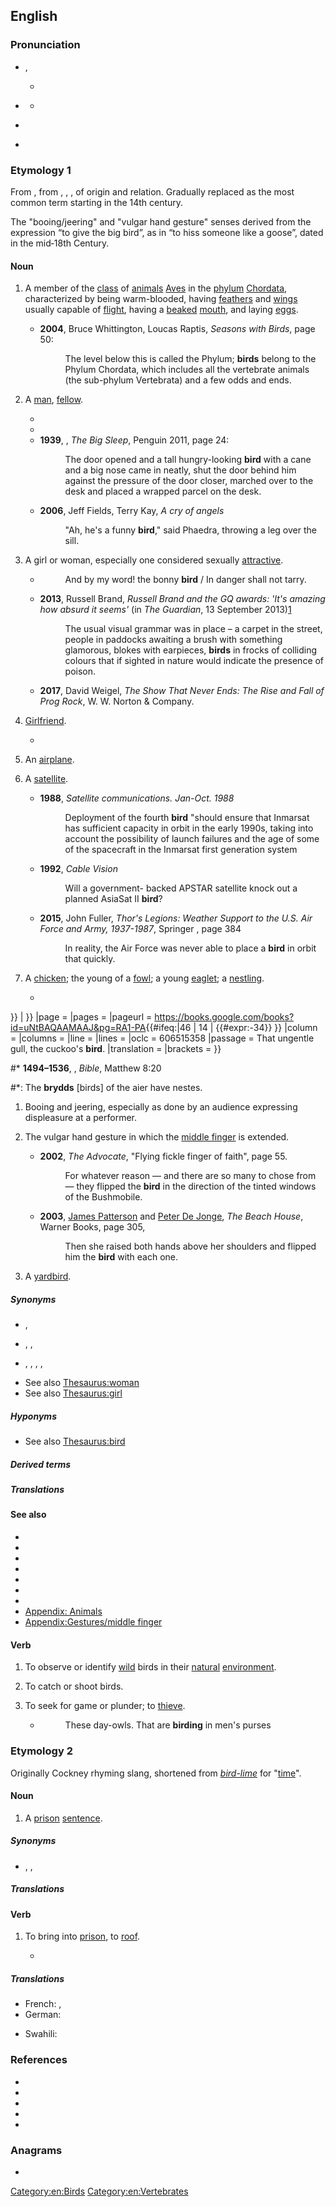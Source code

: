 {{also|Bird|bírd}}
==English==
{{slim-wikipedia|Bird (disambiguation)}}
{{picdic|image=Cyanocitta cristata FWS (uncropped).jpg
|detail1=
{{picdicimg|en|image=Wild Pandion.jpg|link=bird of prey}}
{{picdicimg|en|image=Agapornis roseicollis -Peach-faced Lovebird pet on perch.jpg|link=parrot}}
{{picdicimg|en|image=Fringilla coelebs chaffinch male edit2.jpg|link=passerine}}
{{picdicimg|en|image=Strauss m Tanzania.jpg|link=ratite}}
{{picdicimg|en|image=Silver Gull Beach.JPG|link=seabird}}
{{picdicimg|en|image=Sieweczka.jpg|link=shorebird}}
{{picdicimg|en|image=Falcated.duck.arp.750pix.jpg|link=waterfowl}}
}}

===Pronunciation===
* {{a|RP}} {{enPR|bû(r)d}}, {{IPA|en|/bɜːd/}}
* {{a|GenAm}} {{IPA|en|/bɝd/|[bɝɖ]}}
** {{a|NYC}} {{IPA|en|[bɔɪd]}}
** {{audio|en|en-us-bird.ogg|Audio (US)}}
* {{a|InE}} {{IPA|en|/bɜd/}}
* {{rhymes|en|ɜː(ɹ)d}}

===Etymology 1===
From {{inh|en|enm|brid}}, from {{inh|en|ang|bird}}, {{m|ang|brid}}, {{m|ang|bridd||young bird, chick}}, of {{unk|en|title=uncertain}} origin and relation. Gradually replaced {{m|en|fowl}} as the most common term starting in the 14th century.

The "booing/jeering" and "vulgar hand gesture" senses derived from the expression “to give the big bird”, as in “to hiss someone like a goose”, dated in the mid‐18th Century.

====Noun====
{{en-noun}}

# A member of the [[class]] of [[animal]]s [[Aves]] in the [[phylum]] [[Chordata]], characterized by being warm-blooded, having [[feather]]s and [[wing]]s usually capable of [[flight]], having a [[beaked]] [[mouth]], and laying [[egg]]s.
#: {{ux|en|Ducks and sparrows are '''birds'''.}}
#* '''2004''', Bruce Whittington, Loucas Raptis, ''Seasons with Birds'', page 50:
#*: The level below this is called the Phylum; '''birds''' belong to the Phylum Chordata, which includes all the vertebrate animals (the sub-phylum Vertebrata) and a few odds and ends.
# {{lb|en|slang}} A [[man]], [[fellow]]. {{defdate|from the mid-19th c.}}
#* {{quote-book|en|year=1886|author=Edmund Routledge|title=Routledge's every boy's annual|passage=He once took in his own mother, and was robbed by a 'pal,' who thought he was a doctor. Oh, he's a rare '''bird''' is 'Gentleman Joe'!}}
#* {{quote-book|1=en|year=1926|author=Sir Arthur Conan Doyle|authorlink=Arthur Conan Doyle|title=The Land of Mist|url=http://gutenberg.net.au/ebooks06/0601351h.html|passage="What I mean - I expect that old, red-headed '''bird''' at the office sent you round with no other purpose."}}
#* '''1939''', {{w|Raymond Chandler}}, ''The Big Sleep'', Penguin 2011, page 24:
#*: The door opened and a tall hungry-looking '''bird''' with a cane and a big nose came in neatly, shut the door behind him against the pressure of the door closer, marched over to the desk and placed a wrapped parcel on the desk.
#* '''2006''', Jeff Fields, Terry Kay, ''A cry of angels''
#*: "Ah, he's a funny '''bird'''," said Phaedra, throwing a leg over the sill.
# {{lb|en|UK|US|AU|slang}} A girl or woman, especially one considered sexually [[attractive]].
#* {{RQ:Campbell LUD}}
#*: And by my word! the bonny '''bird''' / In danger shall not tarry.
#* '''2013''', Russell Brand, ''Russell Brand and the GQ awards: <nowiki>'It's amazing how absurd it seems'</nowiki>'' (in ''The Guardian'', 13 September 2013)[http://www.theguardian.com/culture/2013/sep/13/russell-brand-gq-awards-hugo-boss]
#*: The usual visual grammar was in place – a carpet in the street, people in paddocks awaiting a brush with something glamorous, blokes with earpieces, '''birds''' in frocks of colliding colours that if sighted in nature would indicate the presence of poison.
#* '''2017''', David Weigel, ''The Show That Never Ends: The Rise and Fall of Prog Rock'', W. W. Norton & Company.
#*: {{quote|en|“All these fantastic '''birds''', long hair, made up, false eyelashes and things, crowding round this group of scabby, spotty teenagers,” marveled Anderson.}}
# {{lb|en|UK|Ireland|slang}} [[girlfriend|Girlfriend]]. {{defdate|from the early 20th c.}}
#: {{ux|en|Mike went out with his '''bird''' last night.}}
#* {{quote-song|en| lyricist=Mike Skinner| title=Geezers need excitement| album=Original Pirate Material| artist=The Streets| year=2002| passage=But all of a sudden though, just through the smoke / It's your '''bird''' laughing and joking with a bloke / Ain't just that either, as she moves closer / In a shape what looks like they're lovers, he's tonguing her!}}
# {{lb|en|slang}} An [[airplane]].
# {{lb|en|slang}} A [[satellite]].
#* '''1988''', ''Satellite communications. Jan-Oct. 1988''
#*: Deployment of the fourth '''bird''' "should ensure that Inmarsat has sufficient capacity in orbit in the early 1990s, taking into account the possibility of launch failures and the age of some of the spacecraft in the Inmarsat first generation system
#* '''1992''', ''Cable Vision''
#*: Will a government- backed APSTAR satellite knock out a planned AsiaSat II '''bird'''?
#* '''2015''', John Fuller, ''Thor's Legions: Weather Support to the U.S. Air Force and Army, 1937-1987'', Springer {{ISBN|9781935704140}}, page 384
#*: In reality, the Air Force was never able to place a '''bird''' in orbit that quickly.
# {{lb|en|obsolete}} A [[chicken]]; the young of a [[fowl]]; a young [[eaglet]]; a [[nestling]].
#* {{quote-book
|en
|author         = William Shakespeare
|authorlink     = William Shakespeare
|chapter        = [[w:Henry IV, Part 1|The First Part of Henry the Fourth,{{nb...|with the Life and Death of Henry Sirnamed Hot-spvrre.}}]]
|title          = Mr. William Shakespeares Comedies, Histories, & Tragedies: Published According to the True Originall Copies
|series         = [[w:First Folio|First Folio]]
|location       = London
|publisher      = Printed by [[w:William Jaggard|Isaac Iaggard]], and [[w:Edward Blount|Ed[ward] Blount]]
|year           = c. 1597
|year_published = 1623
|section        = {{#if:V
| [Act {{uc:V}}{{#if:i
|, scene {{lc:i}}]
| {{#if:V
|, {{maintenance line|please specify the scene number in lowercase Roman numerals}}]
}}
}}
| {{maintenance line|please specify the act number in uppercase Roman numerals}}
}}
|page           =
|pages          =
|pageurl        = https://books.google.com/books?id=uNtBAQAAMAAJ&pg=RA1-PA{{#ifeq:|46
| 14
| {{#expr:-34}}
}}
|column         =
|columns        =
|line           =
|lines          =
|oclc           = 606515358
|passage        = That ungentle gull, the cuckoo's '''bird'''.
|translation    =
|brackets       =
}}
#* '''1494–1536''', {{w|William Tyndale}}, ''Bible'', Matthew 8:20
#*: The '''brydds''' [birds] of the aier have nestes.
# {{lb|en|UK|with definite article|especially in expressions such as 'give someone the bird'}} Booing and jeering, especially as done by an audience expressing displeasure at a performer.
# {{lb|en|with definite article}} The vulgar hand gesture in which the [[middle finger]] is extended.
#: {{syn|en|the finger}}
#* '''2002''', ''The Advocate'', "Flying fickle finger of faith", page 55.
#*: For whatever reason — and there are so many to chose from — they flipped the '''bird''' in the direction of the tinted windows of the Bushmobile.
#* '''2003''', [[w:James Patterson|James Patterson]] and [[w:Peter De Jonge|Peter De Jonge]], ''The Beach House'', Warner Books, page 305,
#*: Then she raised both hands above her shoulders and flipped him the '''bird''' with each one.
# A [[yardbird]].

=====Synonyms=====
* {{sense|member of class [[Aves]]}} {{l|en|fowl}}, {{l|en|avian}}
* {{sense|man}} {{l|en|chap}}, {{l|en|bloke}}, {{l|en|guy}}
* {{sense|woman}} {{l|en|broad}}, {{l|en|chick}}, {{l|en|dame}}, {{l|en|girl}}, {{l|en|lass}}
* See also [[Thesaurus:woman]]
* See also [[Thesaurus:girl]]

=====Hyponyms=====
* See also [[Thesaurus:bird]]

=====Derived terms=====
{{col3|en
|a bird in the hand is worth two in the bush
|a little bird told me
|aquatic bird
|band birds
|beach birds
|[[bird aircraft strike hazard]] ([[BASH]])
|bird bath
|[[birdbeak dogfish]] (''[[Deania calcea]]'')
|[[birdbrain]], [[bird brain]]
|[[birdbrained]], [[bird-brained]]
|birdbrained person
|birdcage
|birdcage clock
|[[birdcall]], [[bird-call]], [[bird call]]
|[[birdcall imitation]], [[bird-call imitation]], [[bird call imitation]]
|[[birdcall imitator]], [[bird-call imitator]], [[bird call imitator]]
|[[birdcatcher]], [[bird-catcher]], [[bird catcher]]
|[[birdcatching]], [[bird-catching]], [[bird catching]]
|bird-catching net
|bird colony
|[[bird dealer]], [[bird-dealer]]
|bird-do
|[[bird dog]], [[bird-dog]], [[bird-dogged]], [[bird-dogging]]
|birder
|bird eye
|[[bird feeder]], [[birdfeeder]]
|bird flu
|[[birdfood]], [[bird food]]
|bird-foot
|bird-footed dinosaur
|bird hatch
|bird hatching
|bird-hipped
|bird-hipped dinosaur
|[[birdhouse]], [[bird-house]], [[bird house]]
|[[birdie]], [[birdied]], [[birdieing]]
|bird influenza
|birdiness
|[[bird in the hand]], [[bird in hand]]
|birding
|birdlet
|bird life
|[[birdlike]], [[bird-like]]
|[[birdlime]], [[birdlimed]], [[birdliming]]
|birdlimer
|bird louse
|[[birdlover]], [[bird-lover]], [[bird lover]]
|[[birdloving]], [[bird-loving]], [[bird loving]]
|birdly
|birdman
|birdo
|bird of freedom
|bird of ill omen
|bird of Jove
|bird of Juno
|bird of paradise
|bird-of-paradise
|Bird of Paradise
|bird-of-paradise flower
|bird of passage
|bird of peace
|bird of prey
|bird pepper
|birdseed
|[[birdseller]], [[bird-seller]]
|bird's eye
|bird's-eye map
|[[bird's-eye maple]], [[bird's eye maple]] (''[[Acer saccharum]]'')
|bird's-eye maple wood veneer
|bird's-eye primrose
|bird's-eye speedwell
|bird's-eye view
|bird's-foot
|bird's-foot trefoil
|bird's-foot violet
|bird shit
|[[birdshot]], [[bird shot]]
|bird's mouth
|bird's-nest orchid
|[[bird's-nest soup]], [[bird's nest soup]]
|[[birds of a feather]], [[birds of a feather flock together]]
|birdsong
|[[birds of paradise]], [[birds-of-paradise]]
|bird spider
|bird's tooth
|[[birdstore]], [[bird store]]
|[[birdstrike]], [[bird strike]]
|Birds' Wedding
|bird table
|birdwalk
|[[birdwatcher]], [[bird-watcher]], [[bird watcher]]
|[[birdwatching]], [[bird-watching]], [[bird watching]]
|birdwoman
|birdy
|clever bird
|[[cock bird]], [[cock-bird]]
|[[dickeybird]], [[dickybird]]
|do bird
|early bird
|eat like a bird
|European bird cherry
|fine feathers make fine birds
|flip the bird
|frigate bird
|for the birds
|funny bird
|[[gamebird]], [[game-bird]], [[game bird]]
|[[gamebird farmer]], [[game-bird farmer]]
|gay old bird
|get the bird
|[[give somebody the bird]], [[give someone the bird]]
|hen bird
|[[hummingbird]], [[humming-bird]], [[humming bird]]
|kill two birds with one stone
|like a bird
|little bird
|migratory bird
|mockingbird
|odd bird
|old bird
|parson bird
|[[poë-bird]], [[poë bird]], [[poebird]]
|queer bird
|rare bird
|seabird
|[[shorebird]], [[shore bird]]
|strange bird
|[[the bird has flown]], [[the bird is flown]]
|the birds and the bees
|the early bird catches the worm
|[[waterbird]], [[water bird]]
}}

=====Translations=====
{{trans-top|animal}}{{multitrans|data=
* Abenaki: {{tt|abe|sips}}
* Abkhaz: {{tt|ab|аԥсаа|sc=Cyrl}}
* Abu: {{tt|ado|ungaraka}}
* Adyghe: {{tt|ady|бзыу}}
* Afrikaans: {{tt+|af|voël}}
* Ahom: {{tt|aho|𑜃𑜤𑜀𑜫}}
* Ainu: {{tt|ain|チㇼ|tr=cir}}
* Alangan: {{tt|alj|punay}}
* Albanian: {{tt+|sq|zog}}
* Aleut: {{tt|ale|sax}}
* Ama: {{tt|amm|uo}}
* Amharic: {{tt|am|ወፍ|sc=Ethi}}
* Apache:
*: Western Apache: {{tt|apw|diǫ'}}, {{tt|apw|izháshe}}, {{tt|apw|izháshe}}
* Arabic: {{tt+|ar|طَائِر|m}}, {{tt|ar|عُصْفُور|m}}
*: Egyptian Arabic: {{tt|arz|طير|m|tr=ṭēr|sc=Arab}} (zoological), {{tt|arz|عصفورة|f|tr=ʿaṣfūra|sc=Arab}}
*: Iraqi Arabic: {{tt|acm|طير|tr=ṭīr|sc=Arab}}
*: Lebanese Arabic: {{tt|apc|عصفورة|tr=ʿaṣfūre}}
*: Moroccan Arabic: {{tt|ary|برطال|tr=bɘrṭāl}}
* Aragonese: {{tt|an|paxaro|m}}
* Archi: {{t|aqc|ноцӏ}}
* Armenian: {{tt+|hy|թռչուն}}, {{tt+|hy|ծիտ}}, {{tt+|hy|հավք}}
* Aromanian: {{tt|rup|pulj|m}}, {{tt|rup|puljiu|m}}, {{tt|rup|pulju|m}}
* Assamese: {{tt|as|চৰাই}}
* Asturian: {{tt+|ast|páxaru|m}}
* Avar: {{tt|av|хӏинчӏ}}
* Avestan: {{tt|ae|𐬬𐬍𐬱}}, {{tt|ae|𐬨𐬆𐬭𐬆𐬖𐬀}}
* Aymara: {{tt|ay|jamach'i}}
* Azerbaijani: {{tt+|az|quş}}
* Bahnar: {{tt|bdq|sem}}
* Baluchi: {{tt|bal|مرگ|tr=murg}}
* Bashkir: {{tt|ba|ҡош|sc=Cyrl}}
* Basque: {{tt+|eu|txori}}, {{tt+|eu|hegazti}}
* Bau Bidayuh: {{tt|sne|manuk}}
* Belarusian: {{tt+|be|пту́шка|f|sc=Cyrl}}, {{tt|be|пці́ца|f}} {{q|dated}}
* Bengali: {{tt|bn|পাখী|sc=Beng}}
* Bikol Central:
*: Bikol Legazpi: {{tt+|bcl|bayong}}
*: Bikol Naga: {{tt+|bcl|gamgam}}
* Bodo: {{tt|brx|दाव}}
* Borôro: {{tt|bor|kiogö}}
* Breton: {{tt+|br|labous|m}}, {{tt+|br|evn|m}}
* Bulgarian: {{tt+|bg|пти́ца|f}}
* Burmese: {{tt+|my|ငှက်|sc=Mymr}}
* Catalan: {{tt+|ca|au|m}} {{q|taxonomic group}}, {{tt+|ca|ocell|m}}, {{tt|ca|aucell|m}}, {{tt+|ca|pardal}}
* Cebuano: {{tt|ceb|langgam}}
* Central Atlas Tamazight: {{tt|tzm|ⴰⴳⴹⵉⴹ|m|sc=Tfng}}
* Central Melanau: {{tt|mel|manuok}}
* Central Sierra Miwok: {{tt|csm|číčka-}}
* Chamicuro: {{tt|ccc|chisti}}
* Chechen: {{tt|ce|олхазар}}
* Chepang: {{tt|cdm|वाः}}
* Cherokee: {{tt+|chr|ᏥᏍᏆ|sc=Cher}}
* Cheyenne: {{tt|chy|vé'kése}}
* Chichewa: {{tt|ny|mbalame}}
* Chichonyi-Chidzihana-Chikauma: {{tt|coh|mnyama}}
* Chinese:
*: Cantonese: {{tt|yue|雀仔|tr=zoek3 zai2}}, {{tt|yue|雀|tr=zoek3}}, {{tt|yue|鳥}}, {{tt+|yue|鸟|tr=niu5}} 
*: Dungan: {{tt|dng|чёр}}, {{tt|dng|чёчёзы}} {{q|small}}, {{tt|dng|финё}}, {{tt|dng|фичин}}
*: Hakka: {{tt|hak|鳥子}}, {{tt|hak|鸟子|tr=tiâu-chṳ́}}, {{tt|hak|鳥}}, {{tt|hak|鸟|tr=tiâu}}, {{tt|hak|鳥仔}}, {{tt|hak|鸟仔|tr=tiâu-é}}
*: Mandarin: {{tt+|cmn|鳥|sc=Hani}}, {{tt+|cmn|鸟|tr=niǎo|sc=Hani}}, {{tt+|cmn|雀|tr=què|sc=Hani}}
*: Min Dong: {{tt|cdo|鳥}}, {{tt|cdo|鸟|tr=cēu}}, {{tt|cdo|鳥仔}}, {{tt|cdo|鸟仔|tr=cēu-giāng}}
*: Min Nan: {{tt+|nan|鳥}}, {{tt+|nan|鸟|tr=chiáu / niáu}}, {{tt+|nan|鳥仔}}, {{tt|nan|鸟仔|tr=chiáu-á}}
*: Wu: {{tt|wuu|鳥}}, {{tt|wuu|鸟|tr=tiau / 'nyau}}
*: Xiang: {{tt|hsn|鳥}}, {{tt|hsn|鸟|tr=nyau3}}
* Chukchi: {{tt|ckt|гатԓе|tr=gatḷe}}
* Chuukese: {{tt|chk|machang}}
* Cimbrian: {{t|cim|bóoghel}}, {{t|cim|vogl}}
* Coptic: {{tt|cop|ϩⲁⲗⲏⲧ|sc=Copt}}
* Cornish: {{tt+|kw|edhen|f}}
* Corsican: {{tt+|co|aceddu|m}}
* Cree: {{tt|cr|pileshish}}, {{tt|cr|peepee}}
* Crimean Tatar: {{tt|crh|quş}}
* Czech: {{tt+|cs|pták|m}}
* Dalmatian: {{tt|dlm|paserain|m}}
* Danish: {{tt+|da|fugl|c}}
* Dargwa: {{tt|dar|арцан}}
* Darkinjung: {{tt|xda|dyipping}}
* Daur: {{tt|dta|degii}}, {{tt|dta|deyii}}
* Dhivehi: {{tt+|dv|ދޫނި|sc=Thaa}}
* Drung: {{tt|duu|pvchiq}}
* Dutch: {{tt+|nl|vogel|m}}
* Dzongkha: {{tt|dz|བྱ }}
* Eastern Cham: {{tt|cjm|ꨌꨳꨪꩌ|tr=chiim}}
* Eastern Mari: {{tt|chm|кайык}}
* Egyptian: {{t-egy|ꜣpd|h=A-p:d-G38}}
* Elfdalian: {{tt|ovd|fugel|m}}
* Erzya: {{tt|myv|нармунь|sc=Cyrl}}
* Esperanto: {{tt+|eo|birdo}}, {{tt|eo|birdeto}} {{q|diminutive}}
* Estonian: {{tt+|et|lind}}
* Ewe: {{tt|ee|xevi}}
* Faroese: {{tt+|fo|fuglur|m}}
* Fijian: {{tt+|fj|mahumanu}}
* Finnish: {{tt+|fi|lintu}}
* Franco-Provençal: {{tt|frp|usél|m}}
* French: {{tt+|fr|oiseau|m}}, {{tt+|fr|oiselle|f}} {{q|female, poetic}}, {{tt+|fr|oiselet|m}} {{q|diminutive, literary}}, {{tt+|fr|oisillon|m}} {{q|diminutive}}
* Friulian: {{tt|fur|uciel|m}}, {{tt|fur|ucel}}
* Galician: {{tt+|gl|paxaro|m}}
* Gallo: {{tt|roa-gal|ouézai|m}}
* Gamilaraay: {{tt|kld|dhigaraa}}
* Georgian: {{tt|ka|ფრინველი}}, {{tt|ka|ჩიტი|sc=Geor}}
* German: {{tt+|de|Vogel|m}}, {{tt+|de|Vögelchen|n}} {{q|diminutive}}, {{tt+|de|Vögelein|n}} {{q|diminutive, chiefly poetic}}, {{tt+|de|Vöglein|n}} {{q|diminutive}}
*: Alemannic German: {{tt|gsw|Vogel|m}}
*: Central Franconian: {{tt|gmw-cfr|Furrel}}
* Gothic: {{tt|got|𐍆𐌿𐌲𐌻𐍃|m}}
* Greek: {{tt+|el|πουλί|n|sc=Grek}}, {{tt+|el|πτηνό|n|sc=Grek}}
*: Ancient: {{tt|grc|ὄρνις|f|sc=polytonic}}, {{tt|grc|ὄρνεον|n|sc=polytonic}}, {{tt|grc|πετεινόν|n|sc=polytonic}}
* Greenlandic: {{tt|kl|timmiaq}}
* Guaraní: {{tt+|gn|guyra}}
* Gujarati: {{tt|gu|પનખિદ}}
* Guugu Yimidhirr: {{tt|kky|dyidyirr}}
* Hadza: {{t-needed|hts}}
* Haitian Creole: {{tt|ht|zwazo}}
* Hausa: {{tt+|ha|tsuntsu}}
* Hawaiian: {{tt|haw|manu}}
* Hebrew: {{tt+|he|ציפור|f|tr=tsipór|alt=ציפור \ צִפּוֹר|sc=Hebr}}, {{tt+|he|עוף|m|tr=of|alt=עוף \ עוֹף|sc=Hebr}}
* Hindi: {{tt+|hi|चिड़िया|f|sc=Deva}}, {{tt+|hi|पंछी|f|sc=Deva}}, {{tt+|hi|पक्षी|m|sc=Deva}}, {{tt+|hi|परन्दा|m|sc=Deva}}, {{tt+|hi|पखेरू|m|sc=Deva}}
* Hopi: {{tt|hop|tsiro}}
* Hungarian: {{tt+|hu|madár}}
* Hunsrik: {{tt|hrx|Foghel|m}}
* Iban: {{tt|iba|burong}}
* Icelandic: {{tt+|is|fugl|m}}
* Ido: {{tt+|io|ucelo}}
* Igbo: {{tt|ig|nnụnụ}}
* Indonesian: {{tt+|id|burung}}
*: Acehnese: {{tt|ace|cicém}}
*: Buginese: {{tt|bug|dongi|sc=Bugi}}
* Ingrian: {{tt|izh|lintu}}
* Ingush: {{tt|inh|оалхазар}}
* Interlingua: {{tt+|ia|ave}}
* Inuktitut: {{tt|iu|ᑎᖕᒥᐊᖅ|sc=Cans}}
* Irish: {{tt+|ga|éan|m}}
*: Old Irish: {{tt|sga|én|m}}
* Istriot: {{tt|ist|uzai|m-p}}
* Italian: {{tt+|it|uccello|m}}, {{tt+|it|pennuto|m}}, {{tt+|it|volatile|m}}
* Iu Mien: {{tt|ium|norqc}}
* Ivatan: {{tt|ivv|manomanok}}
* Japanese: {{tt+|ja|鳥|tr=とり, tori}}, {{tt+|ja|鳥類|tr=ちょうるい, chōrui}} {{q|taxonomic group}}
* Jarai: {{tt|jra|čĭm}}
* Jarawa: {{tt|anq|noha}}
* Javanese: {{tt+|jv|manuk}}
*: Kaili: tonji
*: Minangkabau: {{tt|min|buruang}}
* Kabuverdianu: {{tt|kea|avi}}, {{tt|kea|ave}}
* Kabyle: {{t|kab|agḍiḍ|m}}, {{t|kab|afrux|m}}
* Kannada: {{tt+|kn|ಹಕ್ಕಿ|sc=Knda}}
* Karachay-Balkar: {{tt|krc|чыпчыкъ}}
* Kashubian: {{tt|csb|ptôch|m}}
* Kashmiri: {{tt|ks|جاناوار|tr=jānāvār}}
* Kazakh: {{tt+|kk|құс}}
* Ket: {{tt|ket|кеӈассель|sc=Cyrl}}
* Khasi: {{tt|kha|sim}}
* Khmer: {{tt+|km|បក្សី|sc=Khmr}}
* Khoekhoe: {{tt|naq|anis}}
* Kimaragang: {{tt|kqr|tombolog}}
* Koch: {{tt|kdq|তাউ|tr=tau}}
* Koho: {{tt|kpm|sim}}
* Kokborok: {{tt|trp|tok}}
* Komi-Zyrian: {{tt|kpv|лэбач }}
* Korean: {{tt+|ko|새}}
* Kriol: {{tt|rop|bed}}
* Kurdish:
*: Central Kurdish: {{tt|ckb|باڵندە|sc=ku-Arab}}, {{tt|ckb|تەیر|sc=ku-Arab}}
*: Northern Kurdish: {{tt+|kmr|firrinde}}, {{tt+|kmr|balinde}}, {{tt+|kmr|çivîk}}, {{tt+|kmr|çûçik}}, {{tt+|kmr|teyr}}, {{tt+|kmr|tilûr}}, {{tt+|kmr|terewîl}}
* Kyrgyz: {{tt+|ky|куш}}
* Ladino: {{tt|lad|ave|sc=Hebr}}, {{tt|lad|have|f|sc=Hebr}}, {{tt|lad|pášaro|sc=Hebr}}, {{tt|lad|pážaro|sc=Hebr}}, {{tt|lad|pájaro|sc=Hebr}}, {{tt|lad|pásaro|m|sc=Hebr}}
* Lakota: {{tt|lkt|ziŋtkála}}
* Lao: {{tt+|lo|ນົກ}}, {{tt|lo|ປັກສີ}}, {{tt|lo|ປັກສາ}}, {{tt|lo|ປັກຂີ}}
* Latgalian: {{tt|ltg|putnys}}
* Latin: {{tt+|la|avis|f}}, {{tt|la|volucer|m}}
* Latvian: {{tt+|lv|putns|m}}
* Lezgi: {{t|lez|къуш}}, {{t|lez|нуькӏ}}
* Ligurian: {{tt|lij|öxéllo|m}}
* Lingala: {{tt|ln|ndeke}}
* Lithuanian: {{tt+|lt|paukštis|m}}, {{tt|lt|paukštė|f}}
* Lombard: {{t|lmo|usell}}
* Low German:
*: Dutch Low Saxon: {{tt+|nds-nl|vogel}}
*: German Low German: {{tt+|nds-de|Vagel|m}}, {{tt+|nds-de|Vogel|m}}, {{tt|nds-de|Piepmatz|m}} {{q|child's language}}
* Loxicha Zapotec: {{t-needed|ztp}}
* Luganda: {{tt|lg|ekinyonyi}}
* Luxembourgish: {{tt|lb|Vugel|m}}, {{tt|lb|Vull|m}}
* Lü: {{tt|khb|ᦷᦓᧅ|sc=Talu}}
* Macedonian: {{tt|mk|птица|f|sc=Cyrl}}
* Magahi: {{tt|mag|𑂣𑂒𑂹𑂓𑂲|tr=pacchī}}, {{tt|mag|𑂎𑂏|tr=khag}}, {{tt|mag|𑂒𑂱𑂚𑂆|tr=ciṛaī}}
* Mahican: {{tt|mjy|tschèchtschis}}
* Maithili: {{tt|mai|चिड़ै}}
* Malagasy: {{tt+|mg|vorona}}
{{trans-mid}}
* Malay: {{tt+|ms|burung}}, {{tt+|ms|manuk}} {{q|obsolete}}
* Malayalam: {{tt+|ml|പക്ഷി}}, {{tt+|ml|കിളി}}, {{tt+|ml|പറവ}}
* Maltese: {{tt|mt|għasfur|m}}
* Manchu: {{tt|mnc|ᡤᠠᠰᡥᠠ}}
* Manx: {{tt+|gv|ushag|m}}
* Maori: {{tt+|mi|manu}}
* Maranao: {{t|mrw|papanok}}
* Marathi: {{tt+|mr|पक्षी|sc=Deva}}
* Mari:
*: Western Mari: {{tt|mrj|кек}}
* Maricopa: {{tt|mrc|chyer}}
* Mi'kmaq: {{tt|mic|jipji'j|an}}, {{tt|mic|sisip|an}}
* Middle Dutch: {{tt|dum|vogele}}
* Middle English: {{tt|enm|fowel}}
* Mirandese: {{tt|mwl|páixaro|m}}, {{tt|mwl|abe|f}}
* Moksha: {{tt|mdf|нармонь}}
* Mongolian: {{tt+|mn|шувуу|sc=Cyrl}}
* Montagnais: {{tt|moe|pineshish}}
* Muong: {{tt|mtq|chim}}
* Mwani: {{tt|wmw|nyuni}}
* Mòcheno: {{tt|mhn|vougl|m}}
* Nahuatl:
*: Central: {{t+|nhn|tototl}}
*: Central Huasteca: {{t+|nch|tototl}}
*: Classical: {{tt|nci|tototl}}
*: Highland Puebla: {{tt|azz|totot}}
*: Western Huasteca: {{t+|nhw|tototl}}
* Nanticoke: {{tt|nnt|piss-seeques}}
* Navajo: {{tt|nv|tsídii}}
* Neapolitan: {{tt|nap|auciello|m}}
* Negidal: {{tt|neg|дэғӣ|tr=dəɣī}}
* Nepali: {{tt|ne|चरा|sc=Deva}}
* Newar: {{tt|new|झंगः}}
* Nganasan: {{tt|nio|тәибәә|tr=terdee|sc=Cyrl}}, {{tt|nio|täibää}}
* Ngazidja Comorian: {{tt|zdj|nuni|c9|c10}}, {{tt|zdj|nyunyi|c9|c10}}
* Ngunawal: {{tt|xul|budyan|p}}
* Nkonya: {{tt|nko|obubwi}}
* Nogai: {{tt|nog|кус|sc=Cyrl}}
* Norman: {{tt|nrf|mouissaon|m}} {{q|Guernsey}}, {{tt|nrf|ouaîsé|m}} {{q|Jersey}}
* North Frisian:
*: Föhr-Amrum: {{tt|frr|fögel|m}}
*: Mooring: {{tt|frr|föögel|m}}
* Northern Sami: {{tt|se|loddi}}
* Northern Thai: {{tt|nod|ᨶᩫ᩠ᨠ|tr=nok}}
* Norwegian:
*: Bokmål: {{tt+|no|fugl|m}}
*: Nynorsk: {{tt+|nn|fugl|m}}
* Nuer: {{tt|nus|dit}}
* Occitan: {{tt+|oc|aucèl|m}} {{q|Lengadocian}}, {{tt+|oc|aucèu|m}} {{q|Auvernhàs, Lemosin, Provençau}}, {{tt+|oc|ausèth|m}} {{q|Gascon}}
* Ojibwe: {{tt|oj|bineshiinh}}
* Okinawan: {{tt|ryu|鳥|tr=とぅい, tui}}
* Old Church Slavonic:
*: Cyrillic: {{tt|cu|пътица|f}}
* Old Dutch: {{tt|odt|fogal|m}}, {{tt|odt|vogal|m}}
* Old East Slavic: {{tt|orv|пътица|f}}, {{tt|orv|птахъ|m}}, {{tt|orv|птакъ|m}}, {{tt|orv|пътичь|f}}
* Old English: {{tt+|ang|fugol|m}}
* Old French: {{tt|fro|oisel|m}}
* Old Javanese: {{t|kaw|manuk}}
* Old Kannada: {{tt|dra-okn|ಪಕ್ಕಿ}}
* Old Norse: {{tt|non|fogl|m}}, {{tt|non|fugl|m}}
* Old Prussian: {{tt|prg|pippelis}}
* Old Turkic: {{tt|otk|𐰴𐰆𐰽|ts=quš}}
* Oriya: {{t|or|ପକ୍ଷୀ}}, {{tt+|or|ଚଢ଼େଇ|sc=Orya}}
* Oromo: {{tt+|om|shimbiro}}
* Ossetian: {{tt|os|маргъ}}
* Ottoman Turkish: {{tt|ota|قوش|tr=kuş}}
* Pashto: {{tt|ps|مرغه|f|tr=marǧá|sc=ps-Arab}}
* Pennsylvania German: {{tt|pdc|Voggel}}
* Penobscot: {{tt|aaq|sips}}
* Persian: {{tt+|fa|پرنده|tr=parande|sc=fa-Arab}}, {{tt+|fa|مرغ|tr=morğ|sc=fa-Arab}}
* Pipil: {{tt|ppl|tutut}}
* Pitjantjatjara: {{tt|pjt|tjuḻpu}}
* Plautdietsch: {{tt+|pdt|Voagel|n}}
* Polish: {{tt+|pl|ptak|m-an}}
* Portuguese: {{tt+|pt|pássaro|m}}, {{tt+|pt|ave|f}}
* Potawatomi: {{tt|pot|pnéshi}}
* Powhatan: {{tt|pim|tshehip}}
* Punjabi: {{tt|pa|ਪੰਖੀ|sc=Guru}}, {{tt|pa|ਪੰਛੀ|m}}
* Quechua: {{tt|qu|pisqu}}, {{tt|qu|pisgo}}
* Rabha: {{tt|rah|ত|tr=tó}}
* Rajasthani: {{t-needed|raj}}
* Rakhine: {{t-needed|rki}}
* Rapa Nui: {{tt|rap|manu}}
* Rohingya: {{tt|rhg|faik}}
* Romani: {{tt|rom|ćiriklo|m}}, {{tt|rom|ćirikli|f}}
* Romanian: {{tt+|ro|pasăre|f}}
* Romansch: {{tt|rm|utschè|m}} {{q|Rumantsch Grischun, Puter, Vallader}}, {{tt|rm|utschi|m}} {{q|Sursilvan, Sutsilvan}}, {{tt|rm|utschel|m}} {{q|Surmiran}}
* Russian: {{tt+|ru|пти́ца|f}}, {{tt+|ru|пта́шка|f}}, {{tt+|ru|пта́х|m}} {{q|obsolete}}, {{tt+|ru|пта́ха|f}} {{q|colloquial}}, {{tt+|ru|по́тка|f}} {{q|dialectal}}
* Rusyn: {{tt|rue|птах|m}}
* Rwanda-Rundi: {{tt|rw|inyoni|c9/10}}, {{tt|rw|iki-guruka}}
* S'gaw Karen: {{tt|ksw|ထိၣ်}}
* Saek: {{tt|skb|น็อก}}
* Samoan: {{tt|sm|manu}}
* Sango: {{tt|sg|ndeke}}
* Sanskrit: {{tt+|sa|वि|m}}, {{tt+|sa|पक्षि|m}}
* Santali: {{tt|sat|ᱪᱮᱬᱮ}}
* Sardinian: {{tt|sc|pigioni}}, {{tt|sc|pilloni}}, {{tt|sc|pizone}}
* Scots: {{tt|sco|bird}}
* Scottish Gaelic: {{tt+|gd|eun|m}}
* Sebop: {{tt|sib|juwit}}
* Semai: {{tt|sea|cep}}
* Serbo-Croatian:
*: Cyrillic: {{tt|sh|пти̏ца|f|sc=Cyrl}}
*: Roman: {{tt+|sh|ptȉca|f}}
* Shan: {{tt+|shn|ၼူၵ်ႉ}}
* Sichuan Yi: {{t-needed|ii}}
* Sicilian: {{tt+|scn|aceddu|m}}
* Sikkimese: {{t-needed|sip}}
* Sindhi: {{tt|sd|پکي|alt=پَکِي|sc=sd-Arab}}
* Sinhalese: {{tt+|si|පක්ෂියා|sc=Sinh}}, {{tt+|si|කුරුල්‍ලා|sc=Sinh|m}}
* Slovak: {{tt+|sk|vták|m}}
* Slovene: {{tt+|sl|ptič|m}}, {{tt+|sl|ptica|f}}
* Somali: {{tt+|so|shimbir}}
* Sorbian:
*: Lower Sorbian: {{tt|dsb|ptašk|m}}
*: Upper Sorbian: {{tt|hsb|ptačk|m}}
* Sotho: {{tt+|st|nonyana}}
* Spanish: {{tt+|es|pájaro|m}}, {{tt+|es|ave|f}}
* Sumerian: {{tt|sux|𒄷|ts=mušen|sc=Xsux}}
* Sundanese: {{tt|su|manuk}}
* Svan: {{tt|sva|მეპო̈̄რ}}, {{tt|sva|მეპვე̄რ}}
* Swahili: {{tt+|sw|ndege|c9|c10}}
* Swedish: {{tt+|sv|fågel|c}}
* Sylheti: {{tt|syl|ꠙꠣꠈꠤ}}
* Tabasaran: {{t|tab|гъуш}}
* Tagalog: {{tt+|tl|ibon}}
* Tahitian: {{tt|ty|manu}}
* Tai Dam: {{tt|blt|ꪶꪙꪀ}}
* Tai Nüa: {{t-needed|tdd}}
* Tajik: {{tt+|tg|парранда|sc=Cyrl}}
* Tajio: {{tt|tdj|mamanuk}}
* Talysh:
*: Asalemi: {{tt|tly|پرنده|tr=paranda|sc=fa-Arab}}
* Tamil: {{tt+|ta|பறவை}}
* Taos: {{tt|twf|cìwyu’úna}}
* Tatar: {{tt+|tt|кош|sc=Cyrl}}
* Tausug: {{t-needed|tsg}}
* Telugu: {{tt+|te|పక్షి}}, {{tt+|te|విహంగము}}, {{tt+|te|పిట్ట}}
* Tetum: {{t|tet|manu}}, {{tt|tet|manu-fuik}}
* Thai: {{tt+|th|นก}}, {{tt+|th|ปักษา}}
* Tibetan: {{tt|bo|བྱ|sc=Tibt}}
* Tigrinya: {{tt+|ti|ዑፍ|sc=Ethi}}, {{tt+|ti|ጭሩ|sc=Ethi}}
* Timugon Murut: {{tt|tih|susuit}}
* Tiwa: {{tt|lax|tu}}
* Tok Pisin: {{tt+|tpi|pisin}}
* Tokelauan: {{tt|tkl|manu}}
* Tongan: {{tt|to|manupuna}}
* Tswana: {{tt|tn|nonyane}}
* Tundra Nenets: {{tt|yrk|тиртя|tr=tirtya|sc=Cyrl}}
* Tupinambá: {{tt|tpn|gûyrá}}
* Turkish: {{tt+|tr|kuş}}
* Turkmen: {{tt+|tk|guş}}
* Tuvan: {{tt|tyv|куш}}
* Tzotzil: {{tt|tzo|mut}}
* Udi: {{t|udi|къуш}}
* Udmurt: {{tt|udm|папа}}
* Ugaritic: {{tt|uga|𐎓𐎕𐎗}}, {{tt|uga|𐎕𐎔𐎗}}
* Ukrainian: {{tt+|uk|птах|m}}, {{tt|uk|пти́ця|f}} {{q|used as food}}
* Urdu: {{tt|ur|چڑیا|f|tr=ciṛiyā|sc=ur-Arab}}, {{tt|ur|پنچھی|f|tr=pan̄chī|sc=ur-Arab}}, {{tt|ur|پکشی|m|tr=pakṣī|sc=ur-Arab}}, {{tt|ur|پرندہ|m|tr=parandā|sc=ur-Arab}}, {{tt|ur|پکھیرو|m|tr=pakhērū|sc=ur-Arab}}
* Uyghur: {{tt+|ug|قۇش|sc=ug-Arab}}
* Uzbek: {{tt+|uz|qush}}
* Venetian: {{tt|vec|oseo|m}}
* Vietnamese: {{tt+|vi|chim}}
* Vilamovian: {{tt|wym|fȫguł|m}}
* Volapük: {{tt+|vo|böd}}
* Votic: {{tt|vot|lintu}}
* Võro: {{tt|vro|tsirk}}
* Walloon: {{tt+|wa|oujhea}}, {{tt+|wa|moxhon|m}}
* Wardaman: {{tt|wrr|jigjig}}
* Welsh: {{tt+|cy|aderyn|m}}
* West Coast Bajau: {{tt|bdr|memanuk}}, {{tt|bdr|manuk-manuk}}
* West Frisian: {{tt+|fy|fûgel}}
* Western Panjabi: {{tt+|pnb|پنچھی|m|tr=pnchhī}}, {{tt|pnb|پرندہ|tr=parindā}}
* White Hmong: {{tt|mww|noog}}
* Wolof: {{tt+|wo|picc}}
* Xhosa: {{tt|xh|intaka}}
* Yakan: {{t-needed|yka}}
* Yakkha: {{tt|ybh|न्‍वाक}}
* Yakut: {{tt|sah|көтөрдөр}}, {{tt|sah|чыычаах}}, {{tt|sah|көтөр}}
* Yiddish: {{tt|yi|פֿויגל|m}}
* Yoruba: {{tt|yo|e̩ye̩ abìyé̩}}
* Yucatec Maya: {{tt|yua|ch’iich’|alt=ch’íich’}}, {{tt|yua|chʼiichʼ}}
* Yup'ik: {{tt|esu|yaqulek}}
* Zazaki: {{tt|zza|perrende}}, {{tt|zza|mıriçık}}
* Zealandic: {{tt|zea|veugel|m}}
* Zhuang: {{tt|za|roeg}}
* Zulu: {{tt+|zu|inyoni|c9|c10}}
* Zuni: {{tt|zun|wotsana}}
}}
{{trans-bottom}}

{{trans-top|person}}{{multitrans|data=
* Chichonyi-Chidzihana-Chikauma: {{tt|coh|mutu}}
* French: {{tt+|fr|oiseau|m}}
* German: {{tt+|de|Vogel|m}}, {{tt+|de|Typ|m}} {{q|colloquial}}
* Greek: {{tt+|el|τύπος|m|sc=Grek}}
* Italian: {{tt+|it|tipo|m}}
{{trans-mid}}
* Persian: {{tt+|fa|جیگر|tr=jigar}}
* Slovene: {{tt|sl|tič|m}} {{q|colloquial}}
* Swahili: {{tt+|sw|ndege}}
}}
{{trans-bottom}}

{{trans-top|woman}}{{multitrans|data=
* Arabic:
*: Egyptian Arabic: {{tt|arz|مزة|f|tr=mozza}}
* Aragonese: {{tt|an|mozeta|f}}
* Armenian: {{tt+|hy|ծիտ}}
* Breton: {{tt+|br|polez|f}}
* Bulgarian: {{tt+|bg|момиче|n}}
* Catalan: {{tt+|ca|noia|f}}
* Chichonyi-Chidzihana-Chikauma: {{tt|coh|muche}}
* Dutch: {{tt+|nl|griet|f}}
* Esperanto: {{tt|eo|bubino|f}}
* Estonian: {{tt|et|tibi}}
* Faroese: {{tt|fo|sprund|n}}
* Finnish: {{tt+|fi|tipu}}
* French: {{tt+|fr|nana|f}}, {{tt+|fr|minette|f}}, {{tt+|fr|gonzesse|f}}, {{tt+|fr|meuf|f}}
* Galician: {{tt|gl|moza}}
* German: {{tt+|de|Schnitte|f}}, {{tt+|de|Braut|f}}, {{tt+|de|Perle|f}}, {{tt+|de|Mieze|f}}
* Greek: {{tt+|el|κούκλα|f}}, {{tt+|el|γκόμενα|f}}
* Guaraní: {{tt+|gn|kuña}}
{{trans-mid}}
* Indonesian: {{tt+|id|cewek}}
* Interlingua: {{tt+|ia|femina}}
* Italian: {{tt+|it|bambola|f}}
* Norwegian: {{tt+|no|rype|f}}
* Persian: {{tt+|fa|زید|tr=zeyd}}
* Portuguese: {{tt+|pt|rapariga|f}} {{q|Portugal}}, {{tt+|pt|moça|f}} {{q|Brazil}}, {{tt+|pt|gata|f}}
* Russian: {{tt+|ru|бабёнка|f}} {{q|slang}}, {{tt+|ru|тёлка|f}}
* Slovak: {{tt+|sk|čajka}}
* Spanish: {{tt+|es|muchacha|f}}, {{tt+|es|chica|f}}
* Swahili: {{tt+|sw|ndege}}
* Swedish: {{tt+|sv|brud|c}}
* Telugu: {{tt+|te|చిలుక}}, {{tt+|te|పిట్ట}}
* Tok Pisin: {{tt|tpi|meri}}
* Tupinambá: {{tt|tpn|kunhã}}
* Volapük: {{tt+|vo|vom|f}}
* Yiddish: {{tt|yi|מיידל|f|sc=Hebr}}
}}
{{trans-bottom}}

{{trans-top|girlfriend}}{{multitrans|data=
* Bulgarian: {{tt+|bg|гадже|n}}
* French: {{tt+|fr|nana|f}}, {{tt+|fr|gonzesse|f}}, {{tt+|fr|poule|f}}, {{t+|fr|meuf|f}}, {{tt+|fr|femme|f}}
* Greek: {{tt+|el|γκόμενα|f|sc=Grek}} {{q|slang}}
{{trans-mid}}
* Persian: {{tt+|fa|دوست‌دختر|tr=dōstdoxtar}}
* Spanish: {{tt+|es|novia|f}}
}}
{{trans-bottom}}

{{trans-top|vulgar hand gesture}}{{multitrans|data=
* Bulgarian: {{tt|bg|среден пръст|m}}
* French: {{tt+|fr|doigt d'honneur|m}}
* German: {{tt+|de|Stinkefinger|m}}
* Italian: {{tt|it|dito d'onore|m}}
{{trans-mid}}
* Latin: {{tt|la|digitus impudicus|m}}
* Luxembourgish: {{tt|lb|béise Fanger|m}}
* Polish: {{tt|pl|środkowy palec|m}}, {{tt+|pl|fak|m}}
* Portuguese: {{tt+|pt|banana|f}}
}}
{{trans-bottom}}

====See also====
* {{l|en|birb}}
* {{l|en|burd}}
* {{l|en|chirp}}
* {{l|en|ornithic}}
* {{l|en|ornithology}}
* {{l|en|squawk}}
* {{l|en|tweet}}
* [[Appendix: Animals]]
* [[Appendix:Gestures/middle finger]]

====Verb====
{{en-verb}}

# {{lb|en|intransitive}} To observe or identify [[wild]] birds in their [[natural]] [[environment]].
# {{lb|en|intransitive}} To catch or shoot birds.
# {{lb|en|intransitive|figuratively}} To seek for game or plunder; to [[thieve]].
#* {{RQ:Jonson Alchemist}}
#*:These day-owls. That are '''birding''' in men's purses

===Etymology 2===
Originally Cockney rhyming slang, shortened from ''[[bird-lime]]'' for "[[time]]".

====Noun====
{{en-noun}}

# {{lb|en|slang|uncountable}} A [[prison]] [[sentence]].
#: {{ux|en|He’s doing '''bird'''.}}

=====Synonyms=====
* {{sense|prison sentence}} {{l|en|porridge}}, {{l|en|stretch}}, {{l|en|time}}

=====Translations=====
{{trans-top|prison sentence}}
{{trans-mid}}
{{trans-bottom}}
<!-- some translations from the box below may belong here, e.g. the French terms-->

====Verb====
{{en-verb}}

# {{lb|en|transitive|slang}} To bring into [[prison]], to [[roof]].
#* {{quote-song|en|composer=CDM|lyricist=ZK & Digga D|year=2017|title=No Hook|passage=Free Criminal, he got '''birded'''<br/>That's a L but I know he’ll firm it<br/>I was vexed when I heard that verdict}}

=====Translations=====
{{trans-top|to bring into prison, to roof}}
* French: {{t+check|fr|tôle|f}}, {{t+check|fr|taule|f}}<!-- these may belong to the box above-->
* German: {{t-check|de|absitzen im Cafe Viereck}}
{{trans-mid}}
* Swahili: {{t+check|sw|ndege}}
{{trans-bottom}}

===References===
* {{R:Online Etymology Dictionary}}
* {{pedia}}
* {{comcatlite|Aves}}
* {{specieslite|Aves}}
* {{R:OneLook}}

===Anagrams===
* {{anagrams|en|a=bdir|drib}}

[[Category:en:Birds]]
[[Category:en:Vertebrates]]
